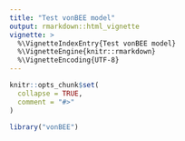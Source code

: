 ```yaml
---
title: "Test vonBEE model"
output: rmarkdown::html_vignette
vignette: >
  %\VignetteIndexEntry{Test vonBEE model}
  %\VignetteEngine{knitr::rmarkdown}
  %\VignetteEncoding{UTF-8}
---
```



```r
knitr::opts_chunk$set(
  collapse = TRUE,
  comment = "#>"
)
```

```r
library("vonBEE")
```

